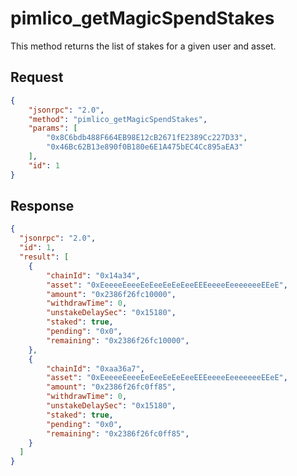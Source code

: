 # pimlico_getMagicSpendStakes

This method returns the list of stakes for a given user and asset.

## Request

```json
{
    "jsonrpc": "2.0",
    "method": "pimlico_getMagicSpendStakes",
    "params": [
        "0x8C6bdb488F664EB98E12cB2671fE2389Cc227D33",
        "0x46Bc62B13e890f0B180e6E1A475bEC4Cc895aEA3"
    ],
    "id": 1
}
```

## Response

```json
{
  "jsonrpc": "2.0",
  "id": 1,
  "result": [
    {
        "chainId": "0x14a34",
        "asset": "0xEeeeeEeeeEeEeeEeEeEeeEEEeeeeEeeeeeeeEEeE",
        "amount": "0x2386f26fc10000",
        "withdrawTime": 0,
        "unstakeDelaySec": "0x15180",
        "staked": true,
        "pending": "0x0",
        "remaining": "0x2386f26fc10000",
    },
    {
        "chainId": "0xaa36a7",
        "asset": "0xEeeeeEeeeEeEeeEeEeEeeEEEeeeeEeeeeeeeEEeE",
        "amount": "0x2386f26fc0ff85",
        "withdrawTime": 0,
        "unstakeDelaySec": "0x15180",
        "staked": true,
        "pending": "0x0",
        "remaining": "0x2386f26fc0ff85",
    }
  ]
}
